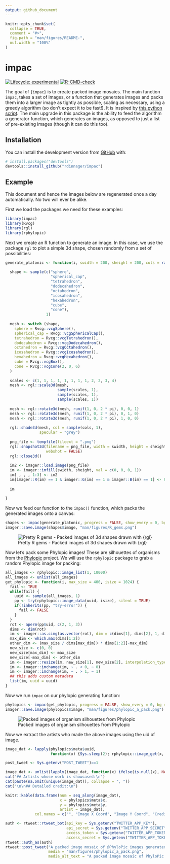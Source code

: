 ```yaml
---
output: github_document
---
```


<!-- README.md is generated from README.Rmd. Please edit that file -->

```r
knitr::opts_chunk$set(
  collapse = TRUE,
  comment = "#>",
  fig.path = "man/figures/README-",
  out.width = "100%"
)
```

# impac

<!-- badges: start -->
[![Lifecycle: experimental](https://img.shields.io/badge/lifecycle-experimental-orange.svg)](https://lifecycle.r-lib.org/articles/stages.html#experimental)
[![R-CMD-check](https://github.com/rdinnager/impac/workflows/R-CMD-check/badge.svg)](https://github.com/rdinnager/impac/actions)
<!-- badges: end -->

The goal of `{impac}` is to create packed image mosaics. The main function `impac`, takes a set of images, or a function that generates images and packs them into a larger image as tightly as possible, scaling as necessary, using a greedy algorithm (so don't expect it to be fast!). It is inspired by [this python script](https://github.com/qnzhou/Mosaic]). The main upgrade in this package is the ability to feed the algorithm a generator function, which generates an images, as opposed to just a list of pre-existing images (though it can do this too).

## Installation

You can install the development version from [GitHub](https://github.com/) with:

``` r
# install.packages("devtools")
devtools::install_github("rdinnager/impac")
```
## Example

This document and hence the images below are regenerated once a day automatically. No two will ever be alike.

First we load the packages we need for these examples:

```r
library(impac)
library(Rvcg)
library(rgl)
library(rphylopic)
```

Next we create an R function to generate an image. In this case, we use the package `rgl` to plot a simple 3d shape, chosen randomly from a set of possibilities:

```r

generate_platonic <- function(i, swidth = 200, sheight = 200, cols = rainbow(100)) {
  
  shape <- sample(c("sphere",
                    "spherical_cap",
                    "tetrahedron",
                    "dodecahedron",
                    "octahedron",
                    "icosahedron",
                    "hexahedron",
                    "cube",
                    "cone"),
                  1)
  
  mesh <- switch (shape,
    sphere = Rvcg::vcgSphere(),
    spherical_cap = Rvcg::vcgSphericalCap(),
    tetrahedron = Rvcg::vcgTetrahedron(),
    dodecahedron = Rvcg::vcgDodecahedron(),
    octahedron = Rvcg::vcgOctahedron(),
    icosahedron = Rvcg::vcgIcosahedron(),
    hexahedron = Rvcg::vcgHexahedron(),
    cube = Rvcg::vcgBox(),
    cone = Rvcg::vcgCone(2, 0, 6)
  )
  
  scales <- c(1, 1, 1, 1, 1, 1, 1, 1, 2, 2, 3, 4)
  mesh <- rgl::scale3d(mesh, 
                       sample(scales, 1),
                       sample(scales, 1),
                       sample(scales, 1))
  
  mesh <- rgl::rotate3d(mesh, runif(1, 0, 2 * pi), 0, 0, 1)
  mesh <- rgl::rotate3d(mesh, runif(1, 0, 2 * pi), 0, 1, 0)
  mesh <- rgl::rotate3d(mesh, runif(1, 0, 2 * pi), 1, 0, 0)
  
  rgl::shade3d(mesh, col = sample(cols, 1),
               specular = "grey")
  
  png_file <- tempfile(fileext = ".png")
  rgl::snapshot3d(filename = png_file, width = swidth, height = sheight,
                  webshot = FALSE)
  rgl::close3d()
  
  im2 <- imager::load.image(png_file)
  im <- imager::imfill(swidth, sheight, val = c(0, 0, 0, 1))
  im[ , , , 1:3] <- im2 
  im[imager::R(im) == 1 & imager::G(im) == 1 & imager::B(im) == 1] <- 0
  
  im  
 
}

```

Now we feed our function to the `impac()` function, which packs the generated images onto a canvas: 

```r
shapes <- impac(generate_platonic, progress = FALSE, show_every = 0, bg = "white")
imager::save.image(shapes$image, "man/figures/R_gems.png")
```

![Pretty R gems - Packed images of 3d shapes drawn with {rgl}](man/figures/R_gems.png)

Now let's pack some Phylopic images! These are silhouettes of organisms from the [Phylopic](http://phylopic.org/) project. We will use the `rphylopic` package to grab a random Phylopic image for packing:

```r
all_images <- rphylopic::image_list(1, 10000)
all_images <- unlist(all_images)
get_phylopic <- function(i, max_size = 400, isize = 1024) {
  fail <- TRUE
  while(fail) {
    uuid <- sample(all_images, 1)
    pp <- try(rphylopic::image_data(uuid, isize), silent = TRUE)
    if(!inherits(pp, "try-error")) {
      fail <- FALSE
    }
  }
  rot <- aperm(pp$uid, c(2, 1, 3))
  dims <- dim(rot)
  im <- imager::as.cimg(as.vector(rot), dim = c(dims[1], dims[2], 1, dims[3]))
  max_dim <- which.max(dims[1:2])
  other_dim <- (max_size / dims[max_dim]) * dims[1:2][-max_dim]
  new_size <- c(0, 0)
  new_size[max_dim] <- max_size
  new_size[-max_dim] <- other_dim
  im <- imager::resize(im, new_size[1], new_size[2], interpolation_type = 6)
  im <- imager::imchange(im, ~ . < 0, ~ 0)
  im <- imager::imchange(im, ~ . > 1, ~ 1)
  ## this adds custom metadata
  list(im, uuid = uuid)
}
```

Now we run `impac` on our phylopic generating function:

```r
phylopics <- impac(get_phylopic, progress = FALSE, show_every = 0, bg = "white", min_scale = 0.01)
imager::save.image(phylopics$image, "man/figures/phylopic_a_pack.png")
```

![Packed images of organism silhouettes from Phylopic](man/figures/phylopic_a_pack.png)

Now we extract the artists who made the above images using the uid of image.

```r
image_dat <- lapply(phylopics$meta$uuid, 
                    function(x) {Sys.sleep(2); rphylopic::image_get(x, options = c("credit"))$credit})
```

```r
post_tweet <- Sys.getenv("POST_TWEET")==1
```

```r
image_dat <- unlist(lapply(image_dat, function(x) ifelse(is.null(x), NA, x)))
cat("## Artists whose work is showcased:\n")
cat(paste(na.omit(unique(image_dat)), collapse = ", "))
cat("\n\n## Detailed credit:\n")
```

```r
knitr::kable(data.frame(num = seq_along(image_dat), 
                        x = phylopics$meta$x, 
                        y = phylopics$meta$y, 
                        artist = image_dat),
             col.names = c("", "Image X Coord", "Image Y Coord", "Credit"))
```

```r
auth <- rtweet::rtweet_bot(api_key = Sys.getenv("TWITTER_APP_KEY"),
                           api_secret = Sys.getenv("TWITTER_APP_SECRET"),
                           access_token = Sys.getenv("TWITTER_APP_TOKEN"),
                           access_secret = Sys.getenv("TWITTER_APP_TOKEN_SECRET"))
rtweet::auth_as(auth)
rtweet::post_tweet("A packed image mosaic of @PhyloPic images generated with the {impac} package (https://github.com/rdinnager/impac). If you like this image please visit http://phylopic.org/ to check out more images and consider supporting them with a donation. Artists showcased: https://github.com/rdinnager/impac#artists-whose-work-is-showcased", 
                   media = "man/figures/phylopic_a_pack.png",
                   media_alt_text = "A packed image mosaic of PhyloPic images (animal and plant silhouettes) generated with the {impac} package")
```
